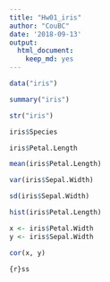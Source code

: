 ```yaml
---
title: "Hw01_iris"
author: "CouBC"
date: '2018-09-13'
output: 
  html_document: 
    keep_md: yes
---
```

```r
data("iris")
```

```r
summary("iris")
```

```r
str("iris")
```
```r
iris$Species
```
```r
iris$Petal.Length
```
```r
mean(iris$Petal.Length)
```
```r
var(iris$Sepal.Width)
```

```r
sd(iris$Sepal.Width)
```
```r
hist(iris$Petal.Length)
```
```r
x <- iris$Petal.Width
y <- iris$Sepal.Width

```
```r
cor(x, y)
```
```{r}ss
```

